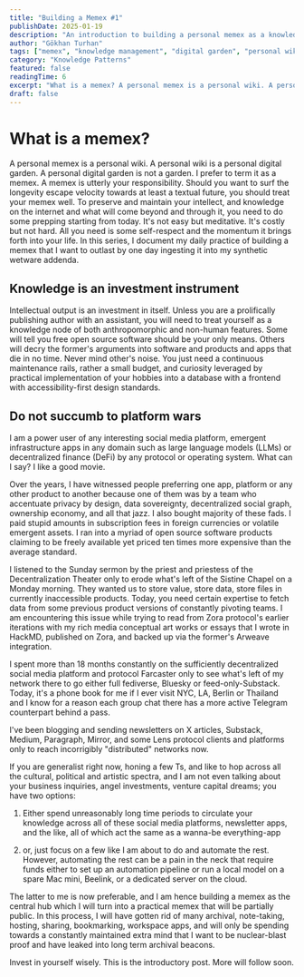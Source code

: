 ```yaml
---
title: "Building a Memex #1"
publishDate: 2025-01-19
description: "An introduction to building a personal memex as a knowledge investment instrument, exploring the challenges of platform wars and the importance of maintaining a centralized hub for intellectual output."
author: "Gökhan Turhan"
tags: ["memex", "knowledge management", "digital garden", "personal wiki", "productivity"]
category: "Knowledge Patterns"
featured: false
readingTime: 6
excerpt: "What is a memex? A personal memex is a personal wiki. A personal wiki is a personal digital garden. In this introductory post, I explore building a memex as the central hub for knowledge preservation and intellectual output."
draft: false
---
```


# What is a memex?

A personal memex is a personal wiki. A personal wiki is a personal digital garden. A personal digital garden is not a garden. I prefer to term it as a memex. A memex is utterly your responsibility. Should you want to surf the longevity escape velocity towards at least a textual future, you should treat your memex well. To preserve and maintain your intellect, and knowledge on the internet and what will come beyond and through it, you need to do some prepping starting from today. It's not easy but meditative. It's costly but not hard. All you need is some self-respect and the momentum it brings forth into your life. In this series, I document my daily practice of building a memex that I want to outlast by one day ingesting it into my synthetic wetware addenda.

## Knowledge is an investment instrument

Intellectual output is an investment in itself. Unless you are a prolifically publishing author with an assistant, you will need to treat yourself as a knowledge node of both anthropomorphic and non-human features. Some will tell you free open source software should be your only means. Others will decry the former's arguments into software and products and apps that die in no time. Never mind other's noise. You just need a continuous maintenance rails, rather a small budget, and curiosity leveraged by practical implementation of your hobbies into a database with a frontend with accessibility-first design standards.

## Do not succumb to platform wars

I am a power user of any interesting social media platform, emergent infrastructure apps in any domain such as large language models (LLMs) or decentralized finance (DeFi) by any protocol or operating system. What can I say? I like a good movie.

Over the years, I have witnessed people preferring one app, platform or any other product to another because one of them was by a team who accentuate privacy by design, data sovereignty, decentralized social graph, ownership economy, and all that jazz. I also bought majority of these fads. I paid stupid amounts in subscription fees in foreign currencies or volatile emergent assets. I ran into a myriad of open source software products claiming to be freely available yet priced ten times more expensive than the average standard.

I listened to the Sunday sermon by the priest and priestess of the Decentralization Theater only to erode what's left of the Sistine Chapel on a Monday morning. They wanted us to store value, store data, store files in currently inaccessible products. Today, you need certain expertise to fetch data from some previous product versions of constantly pivoting teams. I am encountering this issue while trying to read from Zora protocol's earlier iterations with my rich media conceptual art works or essays that I wrote in HackMD, published on Zora, and backed up via the former's Arweave integration.

I spent more than 18 months constantly on the sufficiently decentralized social media platform and protocol Farcaster only to see what's left of my network there to go either full fediverse, Bluesky or feed-only-Substack. Today, it's a phone book for me if I ever visit NYC, LA, Berlin or Thailand and I know for a reason each group chat there has a more active Telegram counterpart behind a pass.

I've been blogging and sending newsletters on X articles, Substack, Medium, Paragraph, Mirror, and some Lens protocol clients and platforms only to reach incorrigibly "distributed" networks now.

If you are generalist right now, honing a few Ts, and like to hop across all the cultural, political and artistic spectra, and I am not even talking about your business inquiries, angel investments, venture capital dreams; you have two options:

1. Either spend unreasonably long time periods to circulate your knowledge across all of these social media platforms, newsletter apps, and the like, all of which act the same as a wanna-be everything-app

2. or, just focus on a few like I am about to do and automate the rest. However, automating the rest can be a pain in the neck that require funds either to set up an automation pipeline or run a local model on a spare Mac mini, Beelink, or a dedicated server on the cloud.

The latter to me is now preferable, and I am hence building a memex as the central hub which I will turn into a practical memex that will be partially public. In this process, I will have gotten rid of many archival, note-taking, hosting, sharing, bookmarking, workspace apps, and will only be spending towards a constantly maintained extra mind that I want to be nuclear-blast proof and have leaked into long term archival beacons.

Invest in yourself wisely. This is the introductory post. More will follow soon.